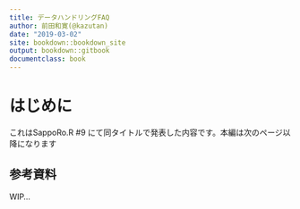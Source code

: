 ```yaml
---
title: データハンドリングFAQ
author: 前田和寛(@kazutan)
date: "2019-03-02"
site: bookdown::bookdown_site
output: bookdown::gitbook
documentclass: book
---
```


# はじめに {-}

これはSappoRo.R #9 にて同タイトルで発表した内容です。本編は次のページ以降になります

## 参考資料 {-}

WIP...
